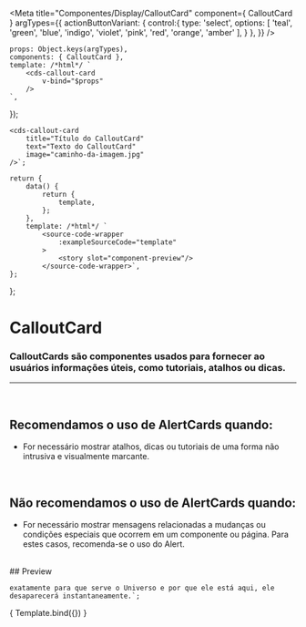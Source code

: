 
<Meta
	title="Componentes/Display/CalloutCard"
	component={ CalloutCard }
	argTypes={{
		actionButtonVariant: {
			control:{
				type: 'select',
				options: [
					'teal',
					'green',
					'blue',
					'indigo',
					'violet',
					'pink',
					'red',
					'orange',
					'amber'
				],
			}
		},
	}}
/>

	props: Object.keys(argTypes),
	components: { CalloutCard },
	template: /*html*/ `
		<cds-callout-card
			v-bind="$props"
		/>
	`,
});

	<cds-callout-card
		title="Título do CalloutCard"
		text="Texto do CalloutCard"
		image="caminho-da-imagem.jpg"
	/>`;

	return {
		data() {
			return {
				template,
			};
		},
		template: /*html*/ `
			<source-code-wrapper
				:exampleSourceCode="template"
			>
				<story slot="component-preview"/>
			</source-code-wrapper>`,
	};
};

# CalloutCard
### CalloutCards são componentes usados para fornecer ao usuários informações úteis, como tutoriais, atalhos ou dicas.
---
<br />

## Recomendamos o uso de AlertCards quando:
- For necessário mostrar atalhos, dicas ou tutoriais de uma forma não intrusiva e visualmente marcante.

<br />

## Não recomendamos o uso de AlertCards quando:
- For necessário mostrar mensagens relacionadas a mudanças ou condições especiais que ocorrem em um componente ou página. Para estes casos, recomenda-se o uso do Alert.

<br />
## Preview


	exatamente para que serve o Universo e por que ele está aqui, ele 
	desaparecerá instantaneamente.`;

<Canvas>
	<Story
		name="CalloutCard"
		decorators={[docsDecorator]}
		args={{
			image: 'https://cdni.iconscout.com/illustration/free/thumb/access-denied-4085803-3385472.png',
			title,
			text,
		}}
	>
		{ Template.bind({}) }
	</Story>
</Canvas>

<ArgsTable story="CalloutCard" />